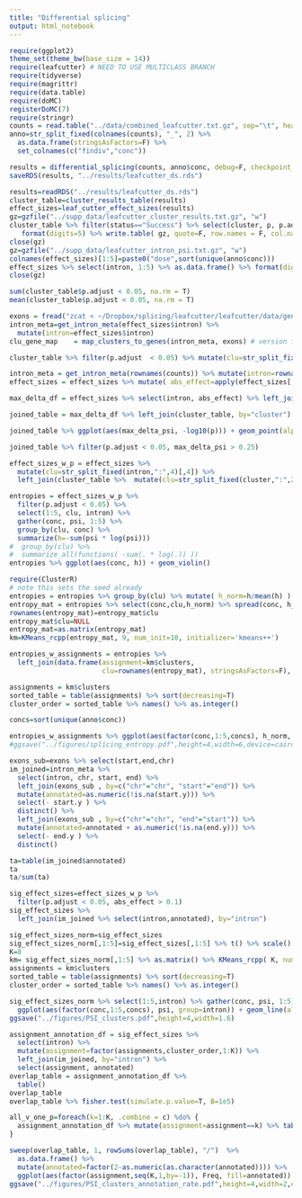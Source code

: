 ```yaml
---
title: "Differential splicing"
output: html_notebook
---
```


```r
require(ggplot2)
theme_set(theme_bw(base_size = 14))
require(leafcutter) # NEED TO USE MULTICLASS BRANCH
require(tidyverse)
require(magrittr)
require(data.table)
require(doMC)
registerDoMC(7)
require(stringr)
counts = read.table("../data/combined_leafcutter.txt.gz", sep="\t", header=T, check.names = F)
anno=str_split_fixed(colnames(counts), "_", 2) %>% 
  as.data.frame(stringsAsFactors=F) %>%
  set_colnames(c("findiv","conc"))
```

```r
results = differential_splicing(counts, anno$conc, debug=F, checkpoint_dir = "~/leafcutter_ds_checkpoints")
saveRDS(results, "../results/leafcutter_ds.rds")
```

```r
results=readRDS("../results/leafcutter_ds.rds")
cluster_table=cluster_results_table(results)
effect_sizes=leaf_cutter_effect_sizes(results)
gz=gzfile("../supp_data/leafcutter_cluster_results.txt.gz", "w")
cluster_table %>% filter(status=="Success") %>% select(cluster, p, p.adjust) %>% 
   format(digits=5) %>% write.table( gz, quote=F, row.names = F, col.names=T, sep="\t")
close(gz)
gz=gzfile("../supp_data/leafcutter_intron_psi.txt.gz", "w")
colnames(effect_sizes)[1:5]=paste0("dose",sort(unique(anno$conc)))
effect_sizes %>% select(intron, 1:5) %>% as.data.frame() %>% format(digits=5) %>% write.table( gz, quote=F, row.names = F, col.names=T, sep="\t")
close(gz)
```

```r
sum(cluster_table$p.adjust < 0.05, na.rm = T)
mean(cluster_table$p.adjust < 0.05, na.rm = T)
```

```r
exons = fread("zcat < ~/Dropbox/splicing/leafcutter/leafcutter/data/gencode.v26.exons.txt.gz", data.table = F)
intron_meta=get_intron_meta(effect_sizes$intron) %>% 
  mutate(intron=effect_sizes$intron) 
clu_gene_map    = map_clusters_to_genes(intron_meta, exons) # version from utils.R
```

```r
cluster_table %>% filter(p.adjust  < 0.05) %>% mutate(clu=str_split_fixed(cluster,":",2)[,2]) %>% left_join(clu_gene_map, by="clu") %>% .$gene_name %>% unique() %>% length()
```

```r
intron_meta = get_intron_meta(rownames(counts)) %>% mutate(intron=rownames(counts)) 
effect_sizes = effect_sizes %>% mutate( abs_effect=apply(effect_sizes[,1:5],1,max) - apply(effect_sizes[,1:5],1,min) )

max_delta_df = effect_sizes %>% select(intron, abs_effect) %>% left_join(intron_meta %>% select(intron, chr, clu), by="intron") %>% group_by(chr,clu) %>% summarize(max_delta_psi=max(abs_effect)) %>% ungroup()  %>% mutate( cluster = paste(chr,clu,sep=":"))  

joined_table = max_delta_df %>% left_join(cluster_table, by="cluster")
```

```r
joined_table %>% ggplot(aes(max_delta_psi, -log10(p))) + geom_point(alpha=0.1)
```

```r
joined_table %>% filter(p.adjust < 0.05, max_delta_psi > 0.25)
```

```r
effect_sizes_w_p = effect_sizes %>% 
  mutate(clu=str_split_fixed(intron,":",4)[,4]) %>%
  left_join(cluster_table %>%  mutate(clu=str_split_fixed(cluster,":",2)[,2]), by="clu")

entropies = effect_sizes_w_p %>% 
  filter(p.adjust < 0.05) %>% 
  select(1:5, clu, intron) %>%
  gather(conc, psi, 1:5) %>%
  group_by(clu, conc) %>%
  summarize(h=-sum(psi * log(psi)))
#  group_by(clu) %>%
#  summarize_all(functions( -sum(. * log(.)) ))
entropies %>% ggplot(aes(conc, h)) + geom_violin()

```

```r
require(ClusterR)
# note this sets the seed already
entropies = entropies %>% group_by(clu) %>% mutate( h_norm=h/mean(h) )
entropy_mat = entropies %>% select(conc,clu,h_norm) %>% spread(conc, h_norm) 
rownames(entropy_mat)=entropy_mat$clu
entropy_mat$clu=NULL
entropy_mat=as.matrix(entropy_mat)
km=KMeans_rcpp(entropy_mat, 9, num_init=10, initializer='kmeans++')

entropies_w_assignments = entropies %>% 
  left_join(data.frame(assignment=km$clusters, 
                       clu=rownames(entropy_mat), stringsAsFactors=F), by="clu") 

assignments = km$clusters
sorted_table = table(assignments) %>% sort(decreasing=T) 
cluster_order = sorted_table %>% names() %>% as.integer()

concs=sort(unique(anno$conc))
```

```r
entropies_w_assignments %>% ggplot(aes(factor(conc,1:5,concs), h_norm, group=clu)) + geom_line(alpha=0.1) + facet_wrap(~ factor(assignment,cluster_order,paste0(1:9," (n=",sorted_table,")")), strip.position  = "left") + xlab(expression("Doxorubicin concentration ("*mu*"M)")) + ylab("Normalized splicing entropy") + theme(axis.text.x = element_text(angle = 45, vjust = 1, hjust=1) )
#ggsave("../figures/splicing_entropy.pdf",height=4,width=6,device=cairo_pdf)
```

```r
exons_sub=exons %>% select(start,end,chr)
im_joined=intron_meta %>% 
  select(intron, chr, start, end) %>% 
  left_join(exons_sub , by=c("chr"="chr", "start"="end")) %>% 
  mutate(annotated=as.numeric(!is.na(start.y))) %>% 
  select(- start.y ) %>% 
  distinct() %>%
  left_join(exons_sub , by=c("chr"="chr", "end"="start")) %>% 
  mutate(annotated=annotated + as.numeric(!is.na(end.y))) %>% 
  select(- end.y ) %>%
  distinct()

ta=table(im_joined$annotated)
ta
ta/sum(ta)
```

```r
sig_effect_sizes=effect_sizes_w_p %>% 
  filter(p.adjust < 0.05, abs_effect > 0.1) 
sig_effect_sizes %>%
  left_join(im_joined %>% select(intron,annotated), by="intron")
```

```r
sig_effect_sizes_norm=sig_effect_sizes
sig_effect_sizes_norm[,1:5]=sig_effect_sizes[,1:5] %>% t() %>% scale() %>% t()
K=8
km= sig_effect_sizes_norm[,1:5] %>% as.matrix() %>% KMeans_rcpp( K, num_init=10, initializer='kmeans++')
assignments = km$clusters
sorted_table = table(assignments) %>% sort(decreasing=T) 
cluster_order = sorted_table %>% names() %>% as.integer()

sig_effect_sizes_norm %>% select(1:5,intron) %>% gather(conc, psi, 1:5) %>%
  ggplot(aes(factor(conc,1:5,concs), psi, group=intron)) + geom_line(alpha=0.02) + facet_wrap(~ factor(assignments,cluster_order,1:K), strip.position  = "left", nrow=K) + theme(axis.text.x = element_text(angle = 45, vjust = 1, hjust=1) ) + xlab(NULL) + ylab(NULL)
ggsave("../figures/PSI_clusters.pdf",height=4,width=1.6)
```

```r
assignment_annotation_df = sig_effect_sizes %>% 
  select(intron) %>% 
  mutate(assignment=factor(assignments,cluster_order,1:K)) %>%
  left_join(im_joined, by="intron") %>% 
  select(assignment, annotated)
overlap_table = assignment_annotation_df %>%
  table() 
overlap_table
overlap_table %>% fisher.test(simulate.p.value=T, B=1e5)
```

```r
all_v_one_p=foreach(k=1:K, .combine = c) %do% {
  assignment_annotation_df %>% mutate(assignment=assignment==k) %>% table() %>%  fisher.test(simulate.p.value=T, B=1e5) %>% .$p.value
}
```

```r
sweep(overlap_table, 1, rowSums(overlap_table), "/")  %>% 
  as.data.frame() %>% 
  mutate(annotated=factor(2-as.numeric(as.character(annotated)))) %>%
  ggplot(aes(factor(assignment,seq(K,1,by=-1)), Freq, fill=annotated)) + geom_bar(stat="identity")  + scale_fill_manual(guide=F,values=cbPalette)  + coord_flip(ylim=c(0,.2)) + ylab(NULL) + xlab(NULL) + scale_y_continuous(breaks=c(0,.1,.2)) + geom_text(data=data.frame(x=factor(1:K,seq(K,1,by=-1)), p=format(all_v_one_p,digits=2,scientific=T)), aes(x,.2,label=p), inherit.aes = F)
ggsave("../figures/PSI_clusters_annotation_rate.pdf",height=4,width=2,device=cairo_pdf)
```
